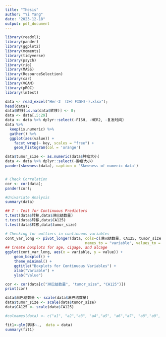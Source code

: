 ```yaml
---
title: "Thesis"
author: "Yi Yang"
date: "2023-12-18"
output: pdf_document
---
```


```r
library(readxl);
library(pander)
library(ggplot2)
library(moments)
library(tidyverse)
library(psych)
library(rio)
library(MASS)
library(ResourceSelection)
library(car)
library(VGAM)
library(pROC)
library(lmtest)
```

```r
data <- read_excel("Her-2 （2+）FISH(-).xlsx");
head(data);
data$转移[is.na(data$转移)] <- 0;
data <- data[,5:29]
data <- data %>% dplyr::select(-FISH, -HER2, -复发时间)
data %>%
  keep(is.numeric) %>% 
  gather() %>% 
  ggplot(aes(value)) +
    facet_wrap(~ key, scales = "free") +
    geom_histogram(col = 'orange')

data$tumor_size <- as.numeric(data$肿瘤大小)
data <- data %>% dplyr::select(-肿瘤大小)
pander(skewness(data), caption = 'Skewness of numeric data')


# Check Correlation
cor <- cor(data);
pander(cor);
```
```r
#Univariate Analysis
summary(data)
```
```r
## T - Test for Continuous Predictors
t.test(data$转移,data$淋巴结数量)
t.test(data$转移,data$CA125)
t.test(data$转移,data$tumor_size)

# Checking for outliers in continuous variables
cont_var_long <- pivot_longer(data, cols=c(淋巴结数量, CA125, tumor_size), 
                                    names_to = "variable", values_to = "value") 
## Create boxplots for age, cigage, and alcage
ggplot(cont_var_long, aes(x = variable, y = value)) + 
    geom_boxplot() +
    theme_minimal() +
    ggtitle("Boxplots for Continuous Variables") +
    xlab("Variable") +
    ylab("Value")

cor <- cor(data[c("淋巴结数量", "tumor_size", "CA125")])
print(cor)

data$淋巴结数量 <- scale(data$淋巴结数量)
data$tumor_size <- scale(data$tumor_size)
data$CA125 <- scale(data$CA125)
```

```r
#colnames(data) <- c("a1", "a2","a3", "a4","a5", "a6","a7", "a8","a9", "a10","a11", "a12","a13", "a14","a15", "a16","a17", "a18","a19", "a20","a21", "a22","a23", "a24","a25", "a26","a27", "a28","a29", "a30","a31", "a32","a33", "a34","a35", "a36","a37", "a38","a39")
```

```r
fit1<-glm(转移~.,  data = data)
summary(fit1)
```